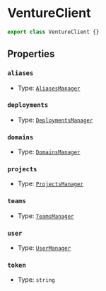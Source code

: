 # VentureClient

```typescript
export class VentureClient {}
```

## Properties

### `aliases`

- Type: [`AliasesManager`](/docs/classes/managers/AliasesManager)

### `deployments`

- Type: [`DeploymentsManager`](/docs/classes/managers/DeploymentsManager)

### `domains`

- Type: [`DomainsManager`](/docs/classes/managers/DomainsManager)

### `projects`

- Type: [`ProjectsManager`](/docs/classes/managers/ProjectsManager)

### `teams`

- Type: [`TeamsManager`](/docs/classes/managers/TeamsManager)

### `user`

- Type: [`UserManager`](/docs/classes/managers/UserManager)

### `token`

- Type: `string`
